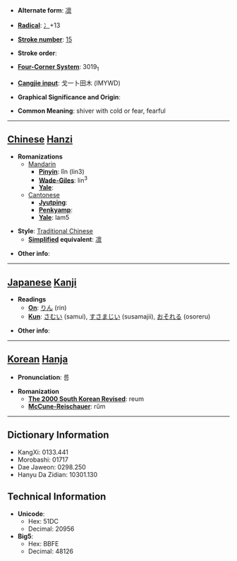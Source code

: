 * '''Alternate form''': [[凛]]

* '''[[Wiktionary:Chinese radical index| Radical]]''': [[Wiktionary:Chinese radical index 冫|冫]]+13

* '''[[Wiktionary:Chinese total strokes index|Stroke number]]''': [[Wiktionary:Chinese total strokes index 15|15]]

* '''Stroke order''': 

* '''[[Wiktionary:Chinese four corner index|Four-Corner System]]''': 3019<sub>1</sub>

* '''[[Wiktionary:Chinese Cangjie index|Cangjie input]]''': 戈一卜田木 (IMYWD)

* '''Graphical Significance and Origin''': 

* '''Common Meaning''': shiver with cold or fear, fearful

----

== [[Chinese]] [[Hanzi]] ==

* '''Romanizations'''
** [[Mandarin]]
*** '''[[Pinyin]]''': lǐn (lin3)
*** '''[[Wade-Giles]]''': lin<sup>3</sup>
*** '''[[Yale]]''': 
**[[Cantonese]]
***'''[[Jyutping]]''':
***'''[[Penkyamp]]''': 
***'''[[Yale]]''': lam5

* '''Style''': [[Traditional Chinese]] 
** '''[[Simplified Chinese|Simplified]] equivalent''': [[凛]]

* '''Other info''': 

----

== [[Japanese]] [[Kanji]] ==

* '''Readings'''
** '''[[On]]''': [[りん]] (rin)
** '''[[Kun]]''': [[さむい]] (samui), [[すさまじい]] (susamajii), [[おそれる]] (osoreru)

* '''Other info''':  

----

== [[Korean]] [[Hanja]] ==

* '''Pronunciation''': 름

* '''Romanization'''
** '''[[The 2000 South Korean Revised Romanization|The 2000 South Korean Revised]]''': reum
** '''[[McCune-Reischauer]]''': rŭm

----

== Dictionary Information ==

* KangXi: 0133.441
* Morobashi: 01717
* Dae Jaweon: 0298.250
* Hanyu Da Zidian: 10301.130

== Technical Information ==

* '''Unicode''':
** Hex: 51DC
** Decimal: 20956
* '''Big5''':
** Hex: BBFE
** Decimal: 48126